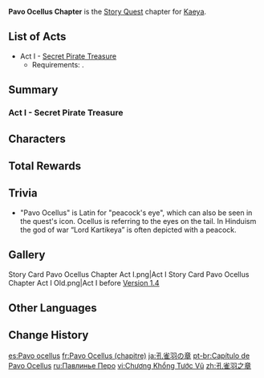{{Chapter Infobox
|image           = Pavo Ocellus Chapter.png
|character       = Kaeya
|type            = Story
|short           = Pavo Ocellus
}}
'''Pavo Ocellus Chapter''' is the [[Story Quest]] chapter for [[Kaeya]].

==List of Acts==
* Act I - [[Secret Pirate Treasure]]
** Requirements: {{Quest|5;The Outlander Who Caught the Wind|requirements=1}}.

==Summary==
===Act I - Secret Pirate Treasure===
{{Transclude|Secret Pirate Treasure|Summary|main=1|top=1}}

==Characters==
{{Character Appearances|type=Chapter}}

==Total Rewards==
{{Quest Rewards List}}

==Trivia==
* "Pavo Ocellus" is Latin for "peacock's eye", which can also be seen in the quest's icon. Ocellus is referring to the eyes on the tail. In Hinduism the god of war “Lord Kartikeya” is often depicted with a peacock.

==Gallery==
<gallery>
Story Card Pavo Ocellus Chapter Act I.png|Act I
Story Card Pavo Ocellus Chapter Act I Old.png|Act I before [[Version 1.4]]
</gallery>

==Other Languages==
{{Other Languages
|en      = Pavo Ocellus Chapter
|zhs     = 孔雀羽之章
|zhs_rm  = Kǒngquè Yǔ zhī Zhāng
|zht     = 孔雀羽之章
|zht_rm  = Kǒngquè Yǔ zhī Zhāng
|zh_tl   = Chapter of the Peacock Feather
|ja      = 孔雀羽の章
|ja_rm   = Kujaku U no Shou
|ja_tl   = Chapter of the Peacock Feather
|ko      = 공작의 장
|ko_rm   = Gongjak-ui Jang
|ko_tl   = Peacock Chapter
|es      = Pavo ocellus
|fr      = Pavo Ocellus
|ru      = Павлинье Перо
|ru_tl   = Peacock Feather
|th      = บทแห่งขนนกยูง
|th_rm   = Bot Haeng Khon Nokyung
|th_tl   = Chapter of the Peacock Feather
|vi      = Chương Khổng Tước Vũ
|vi_tl   = 
|de      = Pavo Ocellus
|id      = Chapter Pavo Ocellus
|pt      = Pavo Ocellus
|tr      = Tavus Kuşu Bölümü
|tr_tl   = 
|it      = Capitolo del Pavo Ocellus
|it_tl   = 
}}

==Change History==
{{Change History|1.0}}

[[es:Pavo ocellus]]
[[fr:Pavo Ocellus (chapitre)]]
[[ja:孔雀羽の章]]
[[pt-br:Capítulo de Pavo Ocellus]]
[[ru:Павлинье Перо]]
[[vi:Chương Khổng Tước Vũ]]
[[zh:孔雀羽之章]]